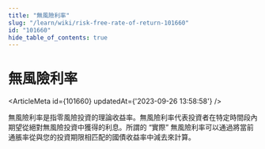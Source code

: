 ```yaml
---
title: "無風險利率"
slug: "/learn/wiki/risk-free-rate-of-return-101660"
id: "101660"
hide_table_of_contents: true
---
```



# 無風險利率

<ArticleMeta id={101660} updatedAt={'2023-09-26 13:58:58'} />
<div className='border-solid border-b border-t-0 my-4 border-[var(--ifm-color-gray-300)]' />

無風險利率是指零風險投資的理論收益率。無風險利率代表投資者在特定時間段內期望從絕對無風險投資中獲得的利息。所謂的 “實際” 無風險利率可以通過將當前通脹率從與您的投資期限相匹配的國債收益率中減去來計算。

